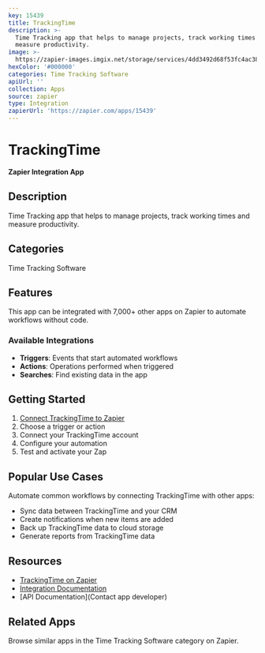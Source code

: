 ```yaml
---
key: 15439
title: TrackingTime
description: >-
  Time Tracking app that helps to manage projects, track working times and
  measure productivity.
image: >-
  https://zapier-images.imgix.net/storage/services/4dd3492d68f53fc4ac381c565173dbea.png?auto=format%2Ccompress&ixlib=python-3.0.0&q=50
hexColor: '#000000'
categories: Time Tracking Software
apiUrl: ''
collection: Apps
source: zapier
type: Integration
zapierUrl: 'https://zapier.com/apps/15439'
---
```

# TrackingTime

**Zapier Integration App**

## Description

Time Tracking app that helps to manage projects, track working times and measure productivity.

## Categories

Time Tracking Software

## Features

This app can be integrated with 7,000+ other apps on Zapier to automate workflows without code.

### Available Integrations

- **Triggers**: Events that start automated workflows
- **Actions**: Operations performed when triggered
- **Searches**: Find existing data in the app

## Getting Started

1. [Connect TrackingTime to Zapier](https://zapier.com/apps/15439)
2. Choose a trigger or action
3. Connect your TrackingTime account
4. Configure your automation
5. Test and activate your Zap

## Popular Use Cases

Automate common workflows by connecting TrackingTime with other apps:

- Sync data between TrackingTime and your CRM
- Create notifications when new items are added
- Back up TrackingTime data to cloud storage
- Generate reports from TrackingTime data

## Resources

- [TrackingTime on Zapier](https://zapier.com/apps/15439)
- [Integration Documentation](https://zapier.com/apps/15439/integrations)
- [API Documentation](Contact app developer)

## Related Apps

Browse similar apps in the Time Tracking Software category on Zapier.
